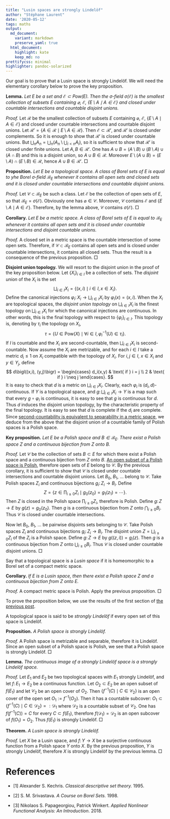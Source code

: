 ```yaml
---
title: "Lusin spaces are strongly Lindelöf"
author: "Stéphane Laurent"
date: '2020-05-12'
tags: maths
output:
  md_document:
    variant: markdown
    preserve_yaml: true
  html_document:
    highlight: kate
    keep_md: no
prettifycss: minimal
highlighter: pandoc-solarized
---
```



Our goal is to prove that a Lusin space is strongly Lindelöf. 
We will need the elementary corollary below to prove the key proposition.

**Lemma.** *Let $E$ be a set and $\mathcal{E}\subset\mathrm{Pow}(E)$. 
Then the $\sigma$-field $\sigma(\mathcal{E})$ is the smallest collection 
of subsets $E$ containing $\varnothing$, $\mathcal{E}$, 
$\{E\setminus A \mid A \in \mathcal{E}\}$ and closed under countable 
intersections and countable disjoint unions.* 

*Proof.* Let $\mathcal{R}$ be the smallest collection 
of subsets $E$ containing $\varnothing$, $\mathcal{E}$, 
$\{E\setminus A \mid A \in \mathcal{E}\}$ and closed under countable 
intersections and countable disjoint unions. 
Let $\mathcal{R}' = \{A \in \mathcal{R} \mid E \setminus A \in \mathcal{R}\}$. 
Then $\mathcal{E} \subset \mathcal{R}'$, and $\mathcal{R}'$ is closed under 
complements. So it is enough to show that $\mathcal{R}'$ is closed under 
countable unions. But 
$\bigcup_n A_n = \bigcup_n (A_n \setminus \bigcup_{i<n}A_i)$, so it is 
sufficient to show that $\mathcal{R}'$ is closed under finite unions. 
Let $A,B \in \mathcal{R}'$. One has 
$A \cup B = (A \setminus B) \cup (B \setminus A) \cup (A \cap B)$ and this is 
a disjoint union, so $A \cup B \in \mathcal{R}$. Moreover 
$E \setminus (A \cup B) = (E \setminus A) \cap (E \setminus B) \in \mathcal{R}$, 
hence $A \cup B \in \mathcal{R}'$.
&square;

**Proposition.** *Let $E$ be a topological space. A class of Borel 
sets of $E$ is equal to yhe Borel $\sigma$-field $\mathcal{B}_E$ 
whenever it contains all open sets and 
closed sets and it is closed under countable intersections and 
countable disjoint unions.*

*Proof.* Let $\mathcal{C} \subset \mathcal{B}_E$ be such a class. 
Let $\mathcal{E}$ be the collection of open sets of $E$, so that 
$\mathcal{B}_E = \sigma(\mathcal{E})$. 
Obviously one has $\varnothing \in \mathcal{C}$. Moreover, $\mathcal{C}$ 
contains $\mathcal{E}$ and $\{E\setminus A \mid A \in \mathcal{E}\}$. 
Therefore, by the lemma above, $\mathcal{C}$ contains $\sigma(\mathcal{E})$.
&square;


**Corollary.** *Let $E$ be a metric space. A class of Borel 
sets of $E$ is equal to $\mathcal{B}_E$ whenever it contains all open sets and 
it is closed under countable intersections and disjoint countable unions.*

*Proof.* A closed set in a metric space is the countable intersection of 
some open sets. Therefore, if $\mathcal{C}\subset\mathcal{B}_E$ contains 
all open sets and is closed under countable intersections, it contains all 
closed sets. Thus the result is a consequence of the previous proposition. 
&square;


**Disjoint union topology.** We will resort to the disjoint union in the proof 
of the key proposition below. Let ${\{X_i\}}_{i \in I}$ be a collection of sets. 
The *disjoint union* of the $X_i$ is the set
$$
\bigsqcup_{i \in I} X_i = \bigl\{(x,i) \mid i \in I, x \in X_i\bigr\}. 
$$
Define the canonical injections 
$\varphi_i \colon X_i \to \bigsqcup_{i \in I} X_i$ by 
$\varphi_i(x) = (x,i)$. When the $X_i$ are topological spaces, the 
*disjoint union topology* on $\bigsqcup_{i \in I} X_i$ is the finest topology 
on $\bigsqcup_{i \in I} X_i$ for which the canonical injections are continuous. 
In other words, this is the final topology with respect to 
${\{\varphi_i\}}_{i \in I}$. 
This topology is, denoting by $\tau_i$ the topology on $X_i$, 
$$
\tau = \bigl\{ U \in \mathrm{Pow}(X) \mid \forall i \in I, 
\varphi_i^{-1}(U) \in \tau_i\bigr\}.
$$
If $I$ is countable and the $X_i$ are second-countable, 
then $\bigsqcup_{i \in I} X_i$ is second-countable. 
Now assume the $X_i$ are metrizable, and for each $i \in I$ take a metric 
$d_i \leqslant 1$ on $X_i$ compatible with the topology of $X_i$. For 
$i,j \in I$, $x \in X_i$ and $y \in Y_j$, define 
$$
d\bigl((x,i), (y,j)\bigr) = 
\begin{cases}
d_i(x,y) & \text{ if } i = j \\
2 & \text{ if } i \neq j
\end{cases}.
$$
It is easy to check that $d$ is a metric on $\bigsqcup_{i \in I} X_i$. 
Clearly, each $\varphi_i$ is $(d_i,d)$-continuous. 
If $Y$ is a topological space, and $g \colon \bigsqcup_{i \in I} X_i \to Y$ is 
a map such that every $g \circ \varphi_i$ is continuous, it is easy to see 
that $g$ is continuous for $d$. Thus $d$ induces the disjoint union topology, 
by the characteristic property of the final topology. 
It is easy to see that $d$ is complete if the $d_i$ are complete. 
Since [second-countability is equivalent to separability in a metric space](./conditionalLaw.html), 
we deduce from the above that the disjoint union of a countable family of 
Polish spaces is a Polish space. 


**Key proposition.** *Let $E$ be a Polish space and $B \in \mathcal{B}_E$. 
There exist a Polish space $Z$ and a continuous bijection from 
$Z$ onto $B$.* 

*Proof.* Let $\mathcal{C}$ be the collection of sets $B \subset E$ for which 
there exist a Polish space and a continuous bijection from $Z$ onto $B$. 
[An open subset of a Polish space is Polish](./conditionalLaw.html), 
therefore open sets of $E$ 
belong to $\mathcal{C}$. By the previous corollary, it is sufficient to show 
that $\mathcal{C}$ is closed under countable intersections and countable 
disjoint unions. 
Let $B_0$, $B_1$, $\ldots$ belong to $\mathcal{C}$. Take Polish spaces 
$Z_i$ and continuous bijections $g_i\colon Z_i \to B_i$. Define 
$$
Z = \left\{ z \in \prod_{i\geqslant 0} Z_i 
\mid g_0(z_0) = g_1(z_1) = \cdots \right\}.
$$
Then $Z$ is closed in the Polish space $\prod_{i\geqslant 0} Z_i$, 
therefore is Polish. Define $g \colon Z \to E$ by $g(z) = g_0(z_0)$. 
Then $g$ is a continuous bijection from $Z$ onto $\bigcap_{i \geqslant 0} B_i$. 
Thus $\mathcal{C}$ is closed under countable intersections. 

Now let $B_0$, $B_1$, $\ldots$ be pairwise disjoints sets belonging to 
$\mathcal{C}$. Take Polish spaces 
$Z_i$ and continuous bijections $g_i\colon Z_i \to B_i$. The 
disjoint union $Z = \bigsqcup_{i \geqslant 0}Z_i$ of the $Z_i$ is a Polish space. 
Define $g\colon Z \to E$ by $g\bigl((z,i)\bigr) = g_i(z)$. 
Then $g$ is a continuous bijection from $Z$ onto $\bigcup_{i \geqslant 0} B_i$. 
Thus $\mathcal{C}$ is closed under countable disjoint unions. 
&square;


Say that a topological space is a *Lusin space* if it is homeomorphic 
to a Borel set of a compact metric space.

**Corollary.** *If $E$ is a Lusin space, then there exist a Polish space $Z$ 
and a continuous bijection from $Z$ onto $E$.*

*Proof.* A compact metric space is Polish. Apply the previous proposition. 
&square;


To prove the proposition below, we use the results of the first 
section of [the previous post](./conditionalLaw.html).

A topological space is said to be *strongly Lindelöf* if every 
open set of this space is Lindelöf.

**Proposition.** *A Polish space is strongly Lindelöf.*

*Proof.* A Polish space is metrizable and separable, therefore it is Lindelöf. 
Since an open subset of a Polish space is Polish, we see that 
a Polish space is strongly Lindelöf. &square;


**Lemma.** *The continuous image of a strongly Lindelöf space is 
a strongly Lindelöf space.*

*Proof.* Let $E_1$ and $E_2$ be two topological spaces with $E_1$ 
strongly Lindelöf, and let $f\colon E_1 \to E_2$ be a continuous function. 
Let $O_2 \subset E_2$ be an open subset of $f(E_1)$ and let 
$\mathcal{C}_2$ be an open cover of $O_2$. Then 
$\bigl\{f^{-1}(C) \mid C \in \mathcal{C}_2\bigr\}$ is an open cover of 
the open set $O_1 := f^{-1}(O_2)$. Then it has a countable subcover: 
$O_1 \subset \bigl\{f^{-1}(C) \mid C \in \mathcal{D}_2\bigr\} =: \mathcal{D}_1$ 
where $\mathcal{D}_2$ is a countable subset of $\mathcal{C}_2$. 
One has $f\bigl(f^{-1}(C)\bigr) = C$ for every $C \subset f(E_1)$, 
therefore $f(\mathcal{D}_1) = \mathcal{D}_2$ is an open subcover 
of $f(O_1) = O_2$. Thus $f(E_1)$ is strongly Lindelöf. &square;


**Theorem.** *A Lusin space is strongly Lindelöf.*

*Proof.* Let $X$ be a Lusin space, and $f \colon Y \to X$ be a surjective 
continuous function from a Polish space $Y$ onto $X$. 
By the previous proposition, $Y$ is strongly Lindelöf, therefore $X$ is 
strongly Lindelöf by the previous lemma. 
&square;


# References 

- [1] Alexander S. Kechris. 
*Classical descriptive set theory.* 1995.

- [2] S. M. Srivastava. 
*A Course on Borel Sets.* 1998.

- [3] Nikolaos S. Papageorgiou, Patrick Winkert. 
*Applied Nonlinear Functional Analysis: An Introduction*. 2018.
